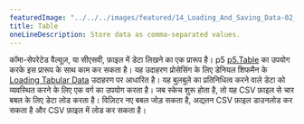 ```yaml
---
featuredImage: "../../../images/featured/14_Loading_And_Saving_Data-02_Table-thumbnail.png"
title: Table
oneLineDescription: Store data as comma-separated values.
---
```


कॉमा-सेपरेटेड वैल्यूज़, या सीएसवी, फ़ाइल में डेटा लिखने का एक प्रारूप है। p5 
<a href='https://p5js.org/reference/#/p5.Table' target='_blank'>p5.Table</a> 
का उपयोग करके इस प्रारूप के साथ काम कर सकता है। यह उदाहरण प्रोसेसिंग के लिए डेनियल शिफमैन के 
<a href="https://processing.org/examples/loadsavetable.html" target="_blank">Loading Tabular Data</a> 
उदाहरण पर आधारित है। यह बुलबुले का प्रतिनिधित्व करने वाले डेटा को व्यवस्थित करने के लिए एक वर्ग का उपयोग करता है। जब स्केच शुरू होता है, 
तो यह CSV फ़ाइल से चार बबल के लिए डेटा लोड करता है। विज़िटर नए बबल जोड़ सकता है, अद्यतन CSV फ़ाइल डाउनलोड कर सकता है और CSV फ़ाइल में लोड कर सकता है।